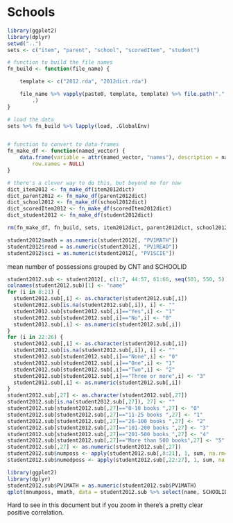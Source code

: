 Schools
========================================================
```r
library(ggplot2)
library(dplyr)
setwd("..")
sets <- c("item", "parent", "school", "scoredItem", "student")

# function to build the file names
fn_build <- function(file_name) {

    template <- c("2012.rda", "2012dict.rda")

    file_name %>% vapply(paste0, template, template) %>% file.path(".", "data", 
        .)
}

# load the data
sets %>% fn_build %>% lapply(load, .GlobalEnv)


# function to convert to data-frames
fn_make_df <- function(named_vector) {
    data.frame(variable = attr(named_vector, "names"), description = named_vector, 
        row.names = NULL)
}

# there's a clever way to do this, but beyond me for naw
dict_item2012 <- fn_make_df(item2012dict)
dict_parent2012 <- fn_make_df(parent2012dict)
dict_school2012 <- fn_make_df(school2012dict)
dict_scoredItem2012 <- fn_make_df(scoredItem2012dict)
dict_student2012 <- fn_make_df(student2012dict)

rm(fn_make_df, fn_build, sets, item2012dict, parent2012dict, school2012dict, scoredItem2012dict, student2012dict)

student2012$math = as.numeric(student2012[, "PV1MATH"])
student2012$read = as.numeric(student2012[, "PV1READ"])
student2012$sci = as.numeric(student2012[, "PV1SCIE"])
```


mean number of possessions grouped by CNT and SCHOOLID
```r
student2012.sub <- student2012[, c(1:7, 44:57, 61:66, seq(501, 550, 5))]
colnames(student2012.sub)[1] <- "name"
for (i in 8:21) {
  student2012.sub[,i] <- as.character(student2012.sub[,i])
  student2012.sub[is.na(student2012.sub[,i]), i] <- ""
  student2012.sub[student2012.sub[,i]=="Yes",i] <- "1"
  student2012.sub[student2012.sub[,i]=="No",i] <- "0"
  student2012.sub[,i] <- as.numeric(student2012.sub[,i])
}
for (i in 22:26) {
  student2012.sub[,i] <- as.character(student2012.sub[,i])
  student2012.sub[is.na(student2012.sub[,i]), i] <- ""
  student2012.sub[student2012.sub[,i]=="None",i] <- "0"
  student2012.sub[student2012.sub[,i]=="One",i] <- "1"
  student2012.sub[student2012.sub[,i]=="Two",i] <- "2"
  student2012.sub[student2012.sub[,i]=="Three or more",i] <- "3"
  student2012.sub[,i] <- as.numeric(student2012.sub[,i])
}
student2012.sub[,27] <- as.character(student2012.sub[,27])
student2012.sub[is.na(student2012.sub[,27]), 27] <- ""
student2012.sub[student2012.sub[,27]=="0-10 books ",27] <- "0"
student2012.sub[student2012.sub[,27]=="11-25 books ",27] <- "1"
student2012.sub[student2012.sub[,27]=="26-100 books ",27] <- "2"
student2012.sub[student2012.sub[,27]=="101-200 books ",27] <- "3"
student2012.sub[student2012.sub[,27]=="201-500 books ",27] <- "4"
student2012.sub[student2012.sub[,27]=="More than 500 books",27] <- "5"
student2012.sub[,27] <- as.numeric(student2012.sub[,27])
student2012.sub$numposs <- apply(student2012.sub[,8:21], 1, sum, na.rm=T)
student2012.sub$numedposs <- apply(student2012.sub[,22:27], 1, sum, na.rm=T)

library(ggplot2)
library(dplyr)
student2012.sub$PV1MATH = as.numeric(student2012.sub$PV1MATH)
qplot(mnumposs, mmath, data = student2012.sub %>% select(name, SCHOOLID, numposs, PV1MATH) %>% group_by(name, SCHOOLID) %>% summarise(mmath = mean(PV1MATH), mnumposs = mean(numposs)), facets = ~name)

```

Hard to see in this document but if you zoom in there's a pretty clear positive correlation.